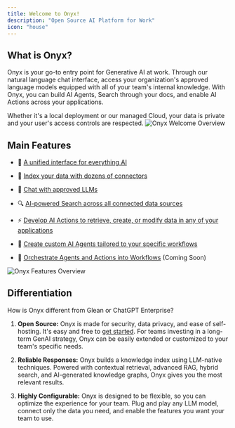 ```yaml
---
title: Welcome to Onyx!
description: "Open Source AI Platform for Work"
icon: "house"
---
```


## What is Onyx?

Onyx is your go-to entry point for Generative AI at work. Through our natural language chat interface, access your organization's approved language models equipped with all of your team's internal knowledge. 
With Onyx, you can build AI Agents, Search through your docs, and enable AI Actions across your applications.

Whether it's a local deployment or our managed Cloud, your data is private and your user's access controls are respected.
![Onyx Welcome Overview](/assets/overview/welcome_what_is_onyx.png)

## Main Features

- 🎯 [A unified interface for everything AI](/overview/basics/unified_interface)

- 🔌 [Index your data with dozens of connectors](/overview/basics/connectors)

- 💬 [Chat with approved LLMs](/overview/basics/chat) 

- 🔍 [AI-powered Search across all connected data sources](/overview/basics/search)

- ⚡ [Develop AI Actions to retrieve, create, or modify data in any of your applications](/overview/basics/actions)

- 🤖 [Create custom AI Agents tailored to your specific workflows](/overview/basics/agents)  

- 🔄 [Orchestrate Agents and Actions into Workflows](/overview/basics/workflows) (Coming Soon)  

![Onyx Features Overview](/assets/overview/PLACEHOLDER.png)

## Differentiation

How is Onyx different from Glean or ChatGPT Enterprise?

1. **Open Source:**
Onyx is made for security, data privacy, and ease of self-hosting. It's easy and free to [get started](/general/getting_started/quickstart). For teams investing in a long-term GenAI strategy, Onyx can be easily extended or customized to your team's specific needs.

2. **Reliable Responses:**
Onyx builds a knowledge index using LLM-native techniques. Powered with contextual retrieval, advanced RAG, hybrid search, and AI-generated knowledge graphs, Onyx gives you the most relevant results.

3. **Highly Configurable:**
Onyx is designed to be flexible, so you can optimize the experience for your team. Plug and play any LLM model, connect only the data you need, and enable the features you want your team to use.
